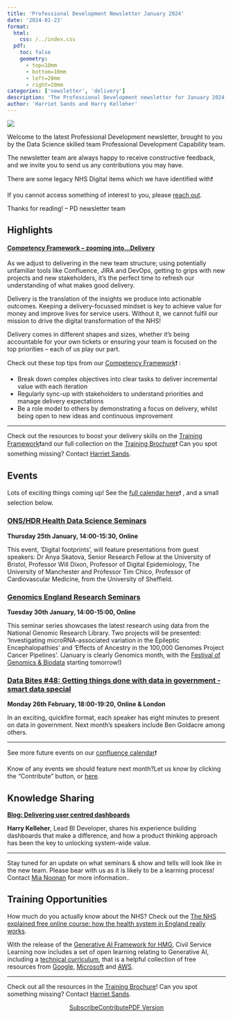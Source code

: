 ```yaml
---
title: 'Professional Development Newsletter January 2024'
date: '2024-01-23'
format:
  html:
    css: /../index.css
  pdf:
    toc: false
    geometry: 
      - top=10mm
      - bottom=10mm
      - left=20mm
      - right=20mm
categories: ['newsletter', 'delivery']
description: 'The Professional Development newsletter for January 2024'
author: 'Harriet Sands and Harry Kelleher'
---
```


![](../../images/banner_jan.png)

Welcome to the latest Professional Development newsletter, brought to you by the Data Science skilled team Professional Development Capability team. 

The newsletter team are always happy to receive constructive feedback, and we invite you to send us any contributions you may have. 

There are some legacy NHS Digital items which we have identified with❗

If you cannot access something of interest to you, please [reach out](https://github.com/NHSDigital/datascience-pd-newsletter/issues/new){target="_blank"}. 

Thanks for reading! – PD newsletter team 

<div class="section-heading">
# Highlights
</div>

#### <u>**Competency Framework** – zooming into...Delivery</u> 

As we adjust to delivering in the new team structure; using potentially unfamiliar tools like Confluence, JIRA and DevOps, getting to grips with new projects and new stakeholders, it’s the perfect time to refresh our understanding of what makes good delivery. 

Delivery is the translation of the insights we produce into actionable outcomes. Keeping a delivery-focussed mindset is key to achieve value for money and improve lives for service users. Without it, we cannot fulfil our mission to drive the digital transformation of the NHS! 

Delivery comes in different shapes and sizes, whether it's being accountable for your own tickets or ensuring your team is focused on the top priorities – each of us play our part.  

Check out these top tips from our [Competency Framework](https://nhsd-confluence.digital.nhs.uk/display/DAT/Data+Science+Competency+Framework){target="_blank"}❗ :

- Break down complex objectives into clear tasks to deliver incremental value with each iteration 
-	Regularly sync-up with stakeholders to understand priorities and manage delivery expectations 
-	Be a role model to others by demonstrating a focus on delivery, whilst being open to new ideas and continuous improvement 

___

Check out the resources to boost your delivery skills on the [Training Framework](https://nhsd-confluence.digital.nhs.uk/display/DAT/Training+Framework){target="_blank"}❗and our full collection on the [Training Brochure](https://nhsd-confluence.digital.nhs.uk/display/DAT/Training+Brochure){target="_blank"}❗
Can you spot something missing? Contact [Harriet Sands](mailto:harriet.sands1@nhs.net). 


<div class="section-heading">
# Events
</div>
Lots of exciting things coming up! See the [full calendar here](https://nhsd-confluence.digital.nhs.uk/display/DAT/calendars){target="_blank"}❗ , and a small selection below.

### [ONS/HDR Health Data Science Seminars](https://www.eventbrite.co.uk/e/health-data-science-seminar-series-tickets-758986237267){target="_blank"}
**Thursday 25th January, 14:00-15:30, Online**

This event, 'Digital footprints', will feature presentations from guest speakers: Dr Anya Skatova, Senior Research Fellow at the University of Bristol, Professor Will Dixon, Professor of Digital Epidemiology, The University of Manchester and Professor Tim Chico, Professor of Cardiovascular Medicine, from the University of Sheffield.

### [Genomics England Research Seminars](https://www.genomicsengland.co.uk/events/research-seminar-january-2024){target="_blank"}
**Tuesday 30th January, 14:00-15:00, Online**

This seminar series showcases the latest research using data from the National Genomic Research Library. Two projects will be presented: 'Investigating microRNA-associated variation in the Epileptic Encephalopathies' and 'Effects of Ancestry in the 100,000 Genomes Project Cancer Pipelines'. 
(January is clearly Genomics month, with the [Festival of Genomics & Biodata](https://festivalofgenomics.com/london/en/page/home){target="_blank"} starting tomorrow!) 

### [Data Bites #48: Getting things done with data in government - smart data special](https://www.instituteforgovernment.org.uk/event/data-bites-48-getting-things-done-data-government){target="_blank"}
**Monday 26th February, 18:00-19:20, Online & London**

In an exciting, quickfire format, each speaker has eight minutes to present on data in government.
Next month’s speakers include Ben Goldacre among others. 

___

See more future events on our [confluence calendar](https://nhsd-confluence.digital.nhs.uk/display/DAT/Events+calendar){target="_blank"}❗

Know of any events we should feature next month?Let us know by clicking the "Contribute" button, or [here](https://github.com/NHSDigital/datascience-pd-newsletter/issues/new?assignees=&labels=&projects=&template=suggest-some-newsletter-content-.md&title=){target="_blank"}.

<div class="section-heading">
# Knowledge Sharing
</div>

**[Blog: Delivering user centred dashboards](https://future.nhs.uk/connect.ti/DataAnalytics/messageShowThread?threadid=12369486){target="_blank"}** 

**Harry Kelleher**, Lead BI Developer, shares his experience building dashboards that make a difference, and how a product thinking approach has been the key to unlocking system-wide value. 

___

Stay tuned for an update on what seminars & show and tells will look like in the new team. 
Please bear with us as it is likely to be a learning process! Contact [Mia Noonan](mailto:amelia.noonan1@nhs.net) for more information..

<div class="section-heading">
# Training Opportunities
</div>

How much do you actually know about the NHS? Check out the [The NHS explained free online course: how the health system in England really works](https://www.kingsfund.org.uk/health-care-explained/online-course){target="_blank"}. 

With the release of the [Generative AI Framework for HMG](https://www.gov.uk/government/publications/generative-ai-framework-for-hmg/generative-ai-framework-for-hmg-html){target="_blank"}, Civil Service Learning now includes a set of open learning relating to Generative AI, including a [technical curriculum](https://learn.civilservice.gov.uk/courses/E0nDu3fET6q3Tg5yOBFn_g){target="_blank"}, that is a helpful collection of free resources from [Google](https://www.cloudskillsboost.google/paths/183){target="_blank"}, [Microsoft](https://learn.microsoft.com/en-us/training/paths/copilot/){target="_blank"} and [AWS](https://explore.skillbuilder.aws/learn/course/external/view/elearning/17256/planning-a-generative-ai-project){target="_blank"}. 

___

Check out all the resources in the [Training Brochure](https://nhsd-confluence.digital.nhs.uk/display/DAT/Training+Brochure){target="_blank"}! Can you spot something missing? Contact [Harriet Sands](mailto:harriet.sands1@nhs.net).


<div style="text-align: center;">

[Subscribe](https://forms.office.com/e/JJsmgPmVVJ){.btn-action-primary .btn-action .btn .btn-success .btn-lg role="button"}[Contribute](https://github.com/NHSDigital/datascience-pd-newsletter/issues/new?assignees=&labels=&projects=&template=suggest-some-newsletter-content-.md&title=){.btn-action-primary .btn-action .btn .btn-info .btn-lg role="button" target="_blank"}[PDF Version](./newsletter.pdf){.btn-action-primary .btn-action .btn .btn-info .btn-lg role="button" target="_blank"}
</div>

